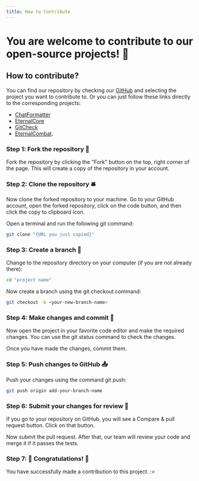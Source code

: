 ```yaml
---
title: How to Contribute
---
```


# You are welcome to contribute to our open-source projects! 🤝

## How to contribute?

You can find our repository by checking our [GitHub](https://github.com/EternalCodeTeam) and selecting the project you want to contribute to.
Or you can just follow these links directly to the corresponding projects:

- [ChatFormatter](https://github.com/EternalCodeTeam/ChatFormatter)
- [EternalCore](https://github.com/EternalCodeTeam/EternalCore)
- [GitCheck](https://github.com/EternalCodeTeam/GitCheck)
- [EternalCombat](https://github.com/EternalCodeTeam/EternalCombat).

### Step 1: Fork the repository 🍴

Fork the repository by clicking the "Fork" button on the top, right corner of the page. This will create a copy of the repository in your account.

### Step 2: Clone the repository 🛎️

Now clone the forked repository to your machine. Go to your GitHub account, open the forked repository, click on the code button, and then click the copy to clipboard icon.

Open a terminal and run the following git command:

```bash
git clone "{URL you just copied}"
```

### Step 3: Create a branch 🌿

Change to the repository directory on your computer (if you are not already there):

```bash
cd "project name"
```

Now create a branch using the git checkout command:

```bash
git checkout -b <your-new-branch-name>
```

### Step 4: Make changes and commit 📝

Now open the project in your favorite code editor and make the required changes. You can use the git status command to check the changes.

Once you have made the changes, commit them.

### Step 5: Push changes to GitHub 📤

Push your changes using the command git push:

```bash
git push origin add-your-branch-name
```

### Step 6: Submit your changes for review 📩

If you go to your repository on GitHub, you will see a Compare & pull request button. Click on that button.

Now submit the pull request. After that, our team will review your code and merge it if it passes the tests.

### Step 7: 🎉 Congratulations! 🎉

You have successfully made a contribution to this project. :>
